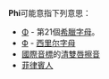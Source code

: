 '''Phi'''可能意指下列意思：

*[[Φ|Φ]] - 第21個[[希臘字母|希臘字母]]。
*[[Ф|Ф]] - [[西里尔字母|西里尔字母]]
*[[國際音標|國際音標]]的[[清雙唇擦音|清雙唇擦音]]{{IPA|/ɸ/}}
*[[菲律賓人|菲律賓人]]

{{disambig}}